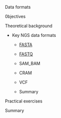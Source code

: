Data formats

0bjectives

Theoretical background

-   Key NGS data formats

    -   [FASTA](/course_modules/NGS_Data_Formats_and_QC_test/FASTA)

    -   [FASTQ](/FASTQ)

    -   SAM_BAM

    -   CRAM

    -   VCF

    -   Summary

Practical exercises

Summary
